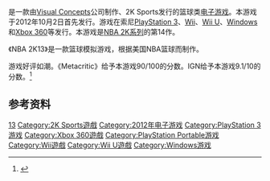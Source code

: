 {{NoteTA
| G1 = Games
}}

{{vgname|NBA 2K13}}是一款由[[Visual_Concepts|Visual Concepts]]公司制作、2K Sports发行的篮球类[[电子游戏|电子游戏]]。本游戏于2012年10月2日首先发行。游戏在索尼[[PlayStation_3|PlayStation 3]]、[[Wii|Wii]]、[[Wii_U|Wii U]]、[[Microsoft_Windows|Windows]]和[[Xbox_360|Xbox 360]]等发行。本游戏是[[NBA_2K系列|NBA 2K系列]]的第14作。

《NBA 2K13》是一款篮球模拟游戏，根据美国NBA篮球而制作。

游戏好评如潮。《Metacritic》给予本游戏90/100的分数。IGN给予本游戏9.1/10的分数。<ref name="IGNReview">{{cite web|title=NBA 2K13 Review|url=http://www.ign.com/articles/2012/09/28/nba-2k13-review|publisher=IGN|first=Ryan|last=Mccafrey|date=September 27, 2012|accessdate=October 24, 2012|archive-date=2020-11-15|archive-url=https://web.archive.org/web/20201115035006/https://www.ign.com/articles/2012/09/28/nba-2k13-review|dead-url=no}}</ref>

== 参考资料 ==
{{Reflist}}

{{NBA 2K系列}}

{{DEFAULTSORT:NBA 2K13}}
[[Category:NBA_2K系列|13]]
[[Category:2K_Sports遊戲|Category:2K Sports遊戲]]
[[Category:2012年电子游戏|Category:2012年电子游戏]]
[[Category:PlayStation_3游戏|Category:PlayStation 3游戏]]
[[Category:Xbox_360遊戲|Category:Xbox 360遊戲]]
[[Category:PlayStation_Portable游戏|Category:PlayStation Portable游戏]]
[[Category:Wii遊戲|Category:Wii遊戲]]
[[Category:Wii_U遊戲|Category:Wii U遊戲]]
[[Category:Windows游戏|Category:Windows游戏]]

{{sports-videogame-stub}}
{{TakeTwo-stub}}